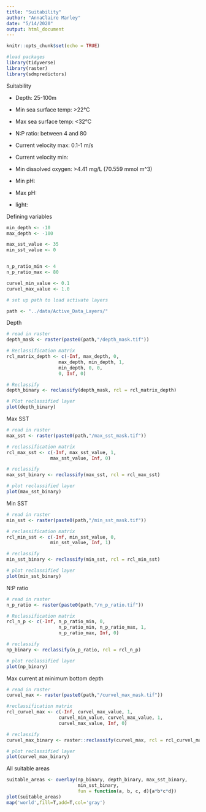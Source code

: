 ```yaml
---
title: "Suitability"
author: "AnnaClaire Marley"
date: "5/14/2020"
output: html_document
---
```


```r
knitr::opts_chunk$set(echo = TRUE)
```

```r
#load packages
library(tidyverse)
library(raster)
library(sdmpredictors)
```


Suitability 

- Depth: 25-100m
- Min sea surface temp: >22°C
- Max sea surface temp: <32°C
- N:P ratio: between 4 and 80

- Current velocity max: 0.1-1 m/s
- Current velocity min: 
- Min dissolved oxygen: >4.41 mg/L (70.559 mmol m^3)
- Min pH:
- Max pH: 
- light:

Defining variables
```r
min_depth <- -10
max_depth <- -100

max_sst_value <- 35
min_sst_value <- 0


n_p_ratio_min <- 4
n_p_ratio_max <- 80

curvel_min_value <- 0.1
curvel_max_value <- 1.0

```


```r
# set up path to load activate layers

path <- "../data/Active_Data_Layers/"
```


Depth
```r

# read in raster
depth_mask <- raster(paste0(path,"/depth_mask.tif"))

# Reclassification matrix 
rcl_matrix_depth <- c(-Inf, max_depth, 0,
                   max_depth, min_depth, 1,
                   min_depth, 0, 0,
                   0, Inf, 0)

# Reclassify 
depth_binary <- reclassify(depth_mask, rcl = rcl_matrix_depth)

# Plot reclassified layer
plot(depth_binary)

```

Max SST
```r
# read in raster
max_sst <- raster(paste0(path,"/max_sst_mask.tif"))

# reclassification matrix
rcl_max_sst <- c(-Inf, max_sst_value, 1,
                max_sst_value, Inf, 0)

# reclassify
max_sst_binary <- reclassify(max_sst, rcl = rcl_max_sst)

# plot reclassified layer
plot(max_sst_binary)

```

Min SST
```r
# read in raster
min_sst <- raster(paste0(path,"/min_sst_mask.tif"))

# reclassification matrix
rcl_min_sst <- c(-Inf, min_sst_value, 0,
                min_sst_value, Inf, 1)

# reclassify
min_sst_binary <- reclassify(min_sst, rcl = rcl_min_sst)

# plot reclassified layer
plot(min_sst_binary)

```

N:P ratio
```r
# read in raster
n_p_ratio <- raster(paste0(path,"/n_p_ratio.tif"))

# Reclassification matrix 
rcl_n_p <- c(-Inf, n_p_ratio_min, 0,
                   n_p_ratio_min, n_p_ratio_max, 1,
                   n_p_ratio_max, Inf, 0)

# reclassify
np_binary <- reclassify(n_p_ratio, rcl = rcl_n_p)

# plot reclassified layer
plot(np_binary)
```

Max current at minimum bottom depth
```r
# read in raster
curvel_max <- raster(paste0(path,"/curvel_max_mask.tif"))

#reclassification matrix
rcl_curvel_max <- c(-Inf, curvel_max_value, 1,
                   curvel_min_value, curvel_max_value, 1,
                   curvel_max_value, Inf, 0)

# reclassify
curvel_max_binary <- raster::reclassify(curvel_max, rcl = rcl_curvel_max)

# plot reclassified layer
plot(curvel_max_binary)

```


All suitable areas
```r

suitable_areas <- overlay(np_binary, depth_binary, max_sst_binary,
                          min_sst_binary, 
                          fun = function(a, b, c, d){a*b*c*d})
plot(suitable_areas)
map('world',fill=T,add=T,col='gray')
```


